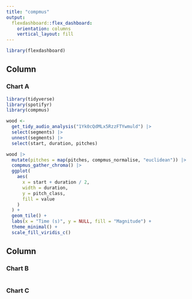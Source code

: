 ```yaml
---
title: "compmus"
output: 
  flexdashboard::flex_dashboard:
    orientation: columns
    vertical_layout: fill
---
```


```r
library(flexdashboard)
```

Column {data-width=650}
-----------------------------------------------------------------------

### Chart A

```r
library(tidyverse)
library(spotifyr)
library(compmus)

wood <-
  get_tidy_audio_analysis("1Yk0cQdMLx5RzzFTYwmuld") |>
  select(segments) |>
  unnest(segments) |>
  select(start, duration, pitches)

wood |>
  mutate(pitches = map(pitches, compmus_normalise, "euclidean")) |>
  compmus_gather_chroma() |> 
  ggplot(
    aes(
      x = start + duration / 2,
      width = duration,
      y = pitch_class,
      fill = value
    )
  ) +
  geom_tile() +
  labs(x = "Time (s)", y = NULL, fill = "Magnitude") +
  theme_minimal() +
  scale_fill_viridis_c()  


```

Column {data-width=350}
-----------------------------------------------------------------------

### Chart B

```r

```

### Chart C

```r

```


